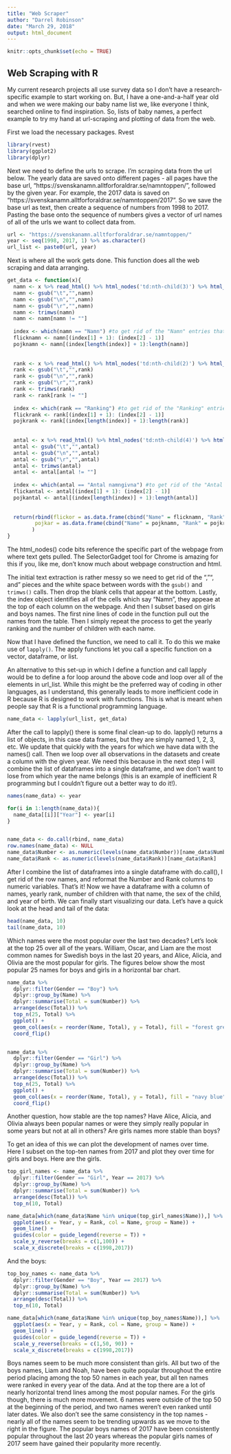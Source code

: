 ```yaml
---
title: "Web Scraper"
author: "Darrel Robinson"
date: "March 29, 2018"
output: html_document
---
```


```r
knitr::opts_chunk$set(echo = TRUE)
```

## Web Scraping with R



My current research projects all use survey data so I don't have a research-specific example to start working on.  But, I have a one-and-a-half year old and when we were making our baby name list we, like everyone I think, searched online to find inspiration.  So, lists of baby names, a perfect example to try my hand at url-scraping and plotting of data from the web.  

First we load the necessary packages.  Rvest 


```r
library(rvest)
library(ggplot2)
library(dplyr)
``` 


Next we need to define the urls to scrape.  I'm scraping data from the url below.  The yearly data are saved onto different pages - all pages have the base url, "https://svenskanamn.alltforforaldrar.se/namntoppen/", followed by the given year.  For example, the 2017 data is saved on "https://svenskanamn.alltforforaldrar.se/namntoppen/2017".  So we save the base url as text, then create a sequence of numbers from 1998 to 2017.  Pasting the base onto the sequence of numbers gives a vector of url names of all of the urls we want to collect data from.  

```r
url <- "https://svenskanamn.alltforforaldrar.se/namntoppen/"
year <- seq(1998, 2017, 1) %>% as.character()
url_list <- paste0(url, year)
```




Next is where all the work gets done.  This function does all the web scraping and data arranging.  


```r
get_data <- function(x){
  namn <- x %>% read_html() %>% html_nodes('td:nth-child(3)') %>% html_text()
  namn <- gsub("\t","",namn)
  namn <- gsub("\n","",namn)
  namn <- gsub("\r","",namn)
  namn <- trimws(namn)
  namn <- namn[namn != ""]
  
  index <- which(namn == "Namn") #to get rid of the "Namn" entries that make up the top of the columns.
  flicknamn <- namn[(index[1] + 1): (index[2] - 1)]
  pojknamn <- namn[(index[length(index)] + 1):length(namn)]
  
  
  rank <- x %>% read_html() %>% html_nodes('td:nth-child(2)') %>% html_text()
  rank <- gsub("\t","",rank)
  rank <- gsub("\n","",rank)
  rank <- gsub("\r","",rank)
  rank <- trimws(rank)
  rank <- rank[rank != ""]
  
  index <- which(rank == "Ranking") #to get rid of the "Ranking" entries
  flickrank <- rank[(index[1] + 1): (index[2] - 1)]
  pojkrank <- rank[(index[length(index)] + 1):length(rank)]
  
  
  antal <- x %>% read_html() %>% html_nodes('td:nth-child(4)') %>% html_text()
  antal <- gsub("\t","",antal)
  antal <- gsub("\n","",antal)
  antal <- gsub("\r","",antal)
  antal <- trimws(antal)
  antal <- antal[antal != ""]
  
  index <- which(antal == "Antal namngivna") #to get rid of the "Antal namngivna" entries
  flickantal <- antal[(index[1] + 1): (index[2] - 1)]
  pojkantal <- antal[(index[length(index)] + 1):length(antal)]
  
  
  return(rbind(flickor = as.data.frame(cbind("Name" = flicknamn, "Rank" = flickrank, "Number" = flickantal, "Gender" = "Girl")),
         pojkar = as.data.frame(cbind("Name" = pojknamn, "Rank" = pojkrank, "Number" = pojkantal, "Gender" = "Boy")))
        )
}
```


The html_nodes() code bits reference the specific part of the webpage from where text gets pulled.  The SelectorGadget tool for Chrome is amazing for this if you, like me, don't know much about webpage construction and html.  

The initial text extraction is rather messy so we need to get rid of the "\t", "\n", and "\r" pieces and the white space between words with the ```gsub()``` and ```trimws()``` calls.  Then drop the blank cells that appear at the bottom.  Lastly, the index object identifies all of the cells which say "Namn", they appeae at the top of each column on the webpage.  And then I subset based on girls and boys names.  The first nine lines of code in the function pull out the names from the table.  Then I simply repeat the process to get the yearly ranking and the number of children with each name.  


Now that I have defined the function, we need to call it. To do this we make use of ```lapply()```.  The apply functions let you call a specific function on a vector, dataframe, or list.  

An alternative to this set-up in which I define a function and call lapply would be to define a for loop around the above code and loop over all of the elements in url_list.  While this might be the preferred way of coding in other languages, as I understand, this generally leads to more inefficient code in R because R is designed to work with functions.  This is what is meant when people say that R is a functional programming language.  




```r
name_data <- lapply(url_list, get_data)
```


After the call to lapply() there is some final clean-up to do.  lapply() returns a list of objects, in this case data frames, but they are simply named 1, 2, 3, etc.  We update that quickly with the years for which we have data with the names() call.  Then we loop over all observations in the datasets and create a column with the given year.  We need this because in the next step I will combine the list of dataframes into a single dataframe, and we don't want to lose from which year the name belongs (this is an example of inefficient R programming but I couldn't figure out a better way to do it!).  



```r
names(name_data) <- year

for(i in 1:length(name_data)){
  name_data[[i]]["Year"] <- year[i]
}


name_data <- do.call(rbind, name_data)
row.names(name_data) <- NULL
name_data$Number <- as.numeric(levels(name_data$Number))[name_data$Number]
name_data$Rank <- as.numeric(levels(name_data$Rank))[name_data$Rank]
```


After I combine the list of dataframes into a single dataframe with do.call(), I get rid of the row names, and reformat the Number and Rank columns to numeric variables.  That's it!  Now we have a dataframe with a column of names, yearly rank, number of children with that name, the sex of the child, and year of birth.  We can finally start visualizing our data.  Let's have a quick look at the head and tail of the data:

```r
head(name_data, 10)
tail(name_data, 10)
```



Which names were the most popular over the last two decades?  Let's look at the top 25 over all of the years. William, Oscar, and Liam are the most common names for Swedish boys in the last 20 years, and Alice, Alicia, and Olivia are the most popular for girls.  The figures below show the most popular 25 names for boys and girls in a horizontal bar chart.  



```r
name_data %>% 
  dplyr::filter(Gender == "Boy") %>%
  dplyr::group_by(Name) %>% 
  dplyr::summarise(Total = sum(Number)) %>% 
  arrange(desc(Total)) %>%
  top_n(25, Total) %>%
  ggplot() +
  geom_col(aes(x = reorder(Name, Total), y = Total), fill = "forest green") +
  coord_flip()


name_data %>% 
  dplyr::filter(Gender == "Girl") %>%
  dplyr::group_by(Name) %>% 
  dplyr::summarise(Total = sum(Number)) %>% 
  arrange(desc(Total)) %>%
  top_n(25, Total) %>%
  ggplot() +
  geom_col(aes(x = reorder(Name, Total), y = Total), fill = "navy blue") +
  coord_flip()
```



Another question, how stable are the top names?  Have Alice, Alicia, and Olivia always been popular names or were they simply really popular in some years but not at all in others?  Are girls names more stable than boys?

To get an idea of this we can plot the development of names over time.  Here I subset on the top-ten names from 2017 and plot they over time for girls and boys.  Here are the girls.  

```r
top_girl_names <- name_data %>% 
  dplyr::filter(Gender == "Girl", Year == 2017) %>%
  dplyr::group_by(Name) %>% 
  dplyr::summarise(Total = sum(Number)) %>% 
  arrange(desc(Total)) %>%
  top_n(10, Total)

name_data[which(name_data$Name %in% unique(top_girl_names$Name)),] %>%
  ggplot(aes(x = Year, y = Rank, col = Name, group = Name)) +
  geom_line() + 
  guides(color = guide_legend(reverse = T)) +
  scale_y_reverse(breaks = c(1,100)) + 
  scale_x_discrete(breaks = c(1998,2017))

```


And the boys:

```r
top_boy_names <- name_data %>% 
  dplyr::filter(Gender == "Boy", Year == 2017) %>%
  dplyr::group_by(Name) %>% 
  dplyr::summarise(Total = sum(Number)) %>% 
  arrange(desc(Total)) %>%
  top_n(10, Total)

name_data[which(name_data$Name %in% unique(top_boy_names$Name)),] %>%
  ggplot(aes(x = Year, y = Rank, col = Name, group = Name)) +
  geom_line() + 
  guides(color = guide_legend(reverse = T)) +
  scale_y_reverse(breaks = c(1,50, 90)) + 
  scale_x_discrete(breaks = c(1998,2017))
```


Boys names seem to be much more consistent than girls.  All but two of the boys names, Liam and Noah, have been quite popular throughout the entire period placing among the top 50 names in each year, but all ten names were ranked in every year of the data.  And at the top there are a lot of nearly horizontal trend lines among the most popular names.  For the girls though, there is much more movement.  6 names were outside of the top 50 at the beginning of the period, and two names weren't even ranked until later dates.  We also don't see the same consistency in the top names - nearly all of the names seem to be trending upwards as we move to the right in the figure.  The popular boys names of 2017 have been consistently popular throughout the last 20 years whereas the popular girls names of 2017 seem have gained their popularity more recently.  

